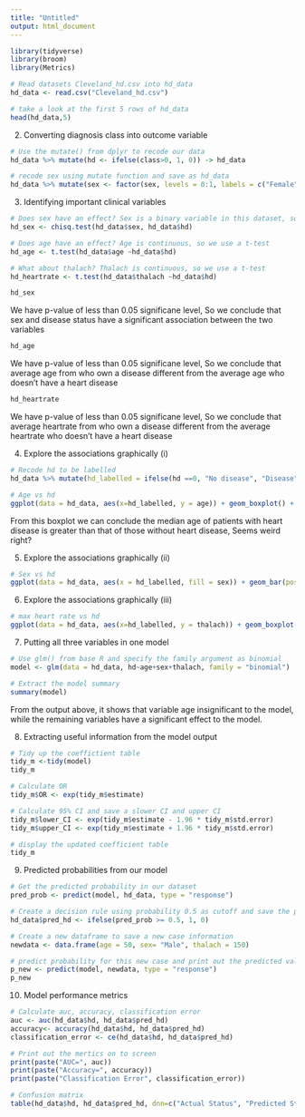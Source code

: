 ```yaml
---
title: "Untitled"
output: html_document
---
```


```r
library(tidyverse)
library(broom)
library(Metrics)
```

```r
# Read datasets Cleveland_hd.csv into hd_data
hd_data <- read.csv("Cleveland_hd.csv")

# take a look at the first 5 rows of hd_data
head(hd_data,5)
```

2. Converting diagnosis class into outcome variable
```r
# Use the mutate() from dplyr to recode our data
hd_data %>% mutate(hd <- ifelse(class>0, 1, 0)) -> hd_data

# recode sex using mutate function and save as hd_data
hd_data %>% mutate(sex <- factor(sex, levels = 0:1, labels = c("Female", "Male"))) -> hd_data
```

3. Identifying important clinical variables
```r
# Does sex have an effect? Sex is a binary variable in this dataset, so the appropriate test is chi-squared test
hd_sex <- chisq.test(hd_data$sex, hd_data$hd)

# Does age have an effect? Age is continuous, so we use a t-test
hd_age <- t.test(hd_data$age ~hd_data$hd)

# What about thalach? Thalach is continuous, so we use a t-test
hd_heartrate <- t.test(hd_data$thalach ~hd_data$hd)
```

```r
hd_sex
```
We have p-value of less than 0.05 significane level, So we conclude that sex and disease status have a significant association between the two variables

```r
hd_age
```
We have p-value of less than 0.05 significane level, So we conclude that average age from who own a disease different from the average age who doesn't have a heart disease


```r
hd_heartrate
```
We have p-value of less than 0.05 significane level, So we conclude that average heartrate from who own a disease different from the average heartrate who doesn't have a heart disease

4. Explore the associations graphically (i)
```r
# Recode hd to be labelled
hd_data %>% mutate(hd_labelled = ifelse(hd ==0, "No disease", "Disease")) -> hd_data

# Age vs hd
ggplot(data = hd_data, aes(x=hd_labelled, y = age)) + geom_boxplot() + labs(title="Age vs heart disease status Boxplot")
```
From this boxplot we can conclude the median age of patients with heart disease is greater than that of those without heart disease, Seems weird right?

5. Explore the associations graphically (ii)
```r
# Sex vs hd
ggplot(data = hd_data, aes(x = hd_labelled, fill = sex)) + geom_bar(position = "fill") + ylab("Sex %") + labs(title = "Sex percentage per Heart Disease Status")
```

6. Explore the associations graphically (iii)
```r
# max heart rate vs hd
ggplot(data = hd_data, aes(x=hd_labelled, y = thalach)) + geom_boxplot()
```

7. Putting all three variables in one model
```r
# Use glm() from base R and specify the family argument as binomial
model <- glm(data = hd_data, hd~age+sex+thalach, family = "binomial")

# Extract the model summary
summary(model)
```
From the output above, it shows that variable age insignificant to the model, while the remaining variables have a significant effect to the model.

8. Extracting useful information from the model output
```r
# Tidy up the coeffictient table
tidy_m <-tidy(model)
tidy_m

# Calculate OR
tidy_m$OR <- exp(tidy_m$estimate)

# Calculate 95% CI and save a slower CI and upper CI
tidy_m$lower_CI <- exp(tidy_m$estimate - 1.96 * tidy_m$std.error)
tidy_m$upper_CI <- exp(tidy_m$estimate + 1.96 * tidy_m$std.error)

# display the updated coefficient table
tidy_m
```

9. Predicted probabilities from our model
```r
# Get the predicted probability in our dataset
pred_prob <- predict(model, hd_data, type = "response")

# Create a decision rule using probability 0.5 as cutoff and save the predicted decision into the main data frame
hd_data$pred_hd <- ifelse(pred_prob >= 0.5, 1, 0)

# Create a new dataframe to save a new case information
newdata <- data.frame(age = 50, sex= "Male", thalach = 150)

# predict probability for this new case and print out the predicted value
p_new <- predict(model, newdata, type = "response")
p_new
```

10. Model performance metrics
```r
# Calculate auc, accuracy, classification error
auc <- auc(hd_data$hd, hd_data$pred_hd)
accuracy<- accuracy(hd_data$hd, hd_data$pred_hd)
classification_error <- ce(hd_data$hd, hd_data$pred_hd)

# Print out the mertics on to screen
print(paste("AUC=", auc))
print(paste("Accuracy=", accuracy))
print(paste("Classification Error", classification_error))

# Confusion matrix
table(hd_data$hd, hd_data$pred_hd, dnn=c("Actual Status", "Predicted Status"))
```


